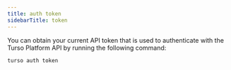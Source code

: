 ```yaml
---
title: auth token
sidebarTitle: token
---
```


You can obtain your current API token that is used to authenticate with the Turso Platform API by running the following command:

```bash
turso auth token
```

